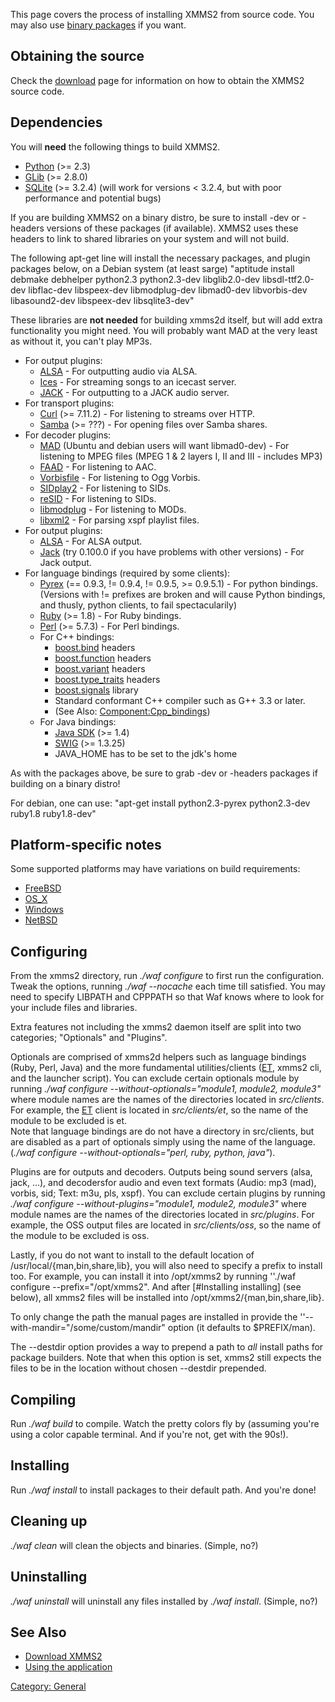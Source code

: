 {{MergeNextRelease|Install instructions}}

This page covers the process of installing XMMS2 from source code. You may also use [[Download XMMS2#Binary_Packages | binary packages]] if you want.

== Obtaining the source ==

Check the [[Download XMMS2 | download]] page for information on how to obtain the XMMS2 source code.

== Dependencies ==

You will '''need''' the following things to build XMMS2.

* [http://www.python.org/ Python] (>= 2.3)
* [http://www.gtk.org/ GLib] (>= 2.8.0)
* [http://www.sqlite.org SQLite] (>= 3.2.4) (will work for versions < 3.2.4, but with poor performance and potential bugs)

If you are building XMMS2 on a binary distro, be sure to install -dev or -headers versions of these packages (if available). XMMS2 uses these headers to link to shared libraries on your system and will not build.

The following apt-get line will install the necessary packages, and plugin packages below, on a Debian system (at least sarge)  "aptitude install debmake debhelper python2.3 python2.3-dev libglib2.0-dev libsdl-ttf2.0-dev libflac-dev libspeex-dev libmodplug-dev libmad0-dev libvorbis-dev libasound2-dev libspeex-dev libsqlite3-dev"

These libraries are '''not needed''' for building xmms2d itself, but will add extra functionality you might need. You will probably want MAD at the very least as without it, you can't play MP3s.

*For output plugins:
** [http://alsa-project.org/ ALSA] - For outputting audio via ALSA.
** [http://www.icecast.org/ices.php Ices] - For streaming songs to an icecast server.
** [http://www.jackaudio.org JACK] - For outputting to a JACK audio server.
*For transport plugins:
** [http://curl.haxx.se/ Curl] (>= 7.11.2) - For listening to streams over HTTP.
** [http://www.samba.org/ Samba] (>= ???) - For opening files over Samba shares.
*For decoder plugins:
** [http://www.underbit.com/products/mad/ MAD] (Ubuntu and debian users will want libmad0-dev) - For listening to MPEG files (MPEG 1 & 2 layers I, II and III - includes MP3)
** [http://www.audiocoding.com/ FAAD] - For listening to AAC.
** [http://www.xiph.org Vorbisfile] - For listening to Ogg Vorbis.
** [http://sidplay2.sourceforge.net/ SIDplay2] - For listening to SIDs.
** [http://www.geocities.com/SiliconValley/Lakes/5147/resid/ reSID] - For listening to SIDs.
** [http://modplug-xmms.sourceforge.net/ libmodplug] - For listening to MODs.
** [http://xmlsoft.org/ libxml2] - For parsing xspf playlist files.
*For output plugins:
** [http://www.alsa-project.org ALSA] - For ALSA output.
** [http://jackit.sourceforge.net Jack] (try 0.100.0 if you have problems with other versions) - For Jack output.
*For language bindings (required by some clients):
** [http://www.cosc.canterbury.ac.nz/~greg/python/Pyrex/ Pyrex] (== 0.9.3, != 0.9.4, != 0.9.5, >= 0.9.5.1) - For python bindings. (Versions with != prefixes are broken and will cause Python bindings, and thusly, python clients, to fail spectacularily)
** [http://www.ruby-lang.org/ Ruby] (>= 1.8) - For Ruby bindings.
** [http://www.perl.org/ Perl] (>= 5.7.3) - For Perl bindings.
** For C++ bindings:
*** [http://www.boost.org/libs/bind/bind.html boost.bind] headers
*** [http://www.boost.org/libs/function/index.html boost.function] headers
*** [http://www.boost.org/libs/variant/index.html boost.variant] headers
*** [http://www.boost.org/libs/type_traits/index.html boost.type_traits] headers
*** [http://www.boost.org/libs/signals/index.html boost.signals] library
*** Standard conformant C++ compiler such as G++ 3.3 or later.
*** (See Also: [[Component:Cpp_bindings]])
** For Java bindings:
*** [http://java.sun.com/ Java SDK] (>= 1.4)
*** [http://www.swig.org/ SWIG] (>= 1.3.25)
*** JAVA_HOME has to be set to the jdk's home

As with the packages above, be sure to grab -dev or -headers packages if building on a binary distro!

For debian, one can use:
"apt-get install python2.3-pyrex python2.3-dev ruby1.8 ruby1.8-dev"

== Platform-specific notes ==
Some supported platforms may have variations on build requirements:
* [[FreeBSD]]
* [[OS_X]]
* [[Windows]]
* [[NetBSD]]

== Configuring ==
From the xmms2 directory, run ''./waf configure'' to first run the configuration. Tweak the options, running ''./waf --nocache'' each time till satisfied. You may need to specify LIBPATH and CPPPATH so that Waf knows where to look for your include files and libraries.

Extra features not including the xmms2 daemon itself are split into two categories; "Optionals" and "Plugins". 

Optionals are comprised of xmms2d helpers such as language bindings (Ruby, Perl, Java) and the more fundamental utilities/clients ([[ET]], xmms2 cli, and the launcher script). You can exclude certain optionals module by running ''./waf configure --without-optionals="module1, module2, module3"'' where module names are the names of the directories located in ''src/clients''. For example, the [[ET]] client is located in ''src/clients/et'', so the name of the module to be excluded is et.<br>
Note that language bindings are do not have a directory in src/clients, but are disabled as a part of optionals simply using the name of the language. (''./waf configure --without-optionals="perl, ruby, python, java"'').

Plugins are for outputs and decoders. Outputs being sound servers (alsa, jack, ...), and decodersfor audio and even text formats (Audio: mp3 (mad), vorbis, sid; Text: m3u, pls, xspf). You can exclude certain plugins by running ''./waf configure --without-plugins="module1, module2, module3"'' where module names are the names of the directories located in ''src/plugins''. For example, the OSS output files are located in ''src/clients/oss'', so the name of the module to be excluded is oss.

Lastly, if you do not want to install to the default location of /usr/local/{man,bin,share,lib}, you will also need to specify a prefix to install too.
For example, you can install it into /opt/xmms2 by running ''./waf configure --prefix="/opt/xmms2". And after [#Installing installing] (see below), all xmms2 files will be installed into /opt/xmms2/{man,bin,share,lib}.

To only change the path the manual pages are installed in provide the ''--with-mandir="/some/custom/mandir" option (it defaults to $PREFIX/man).

The --destdir option provides a way to prepend a path to ''all'' install paths for package builders. Note that when this option is set, xmms2 still expects the files to be in the location without chosen --destdir prepended.

== Compiling ==
Run ''./waf build'' to compile. Watch the pretty colors fly by (assuming you're using a color capable terminal.  And if you're not, get with the 90s!).

== Installing ==

Run ''./waf install'' to install packages to their default path. And you're done!

== Cleaning up ==

''./waf clean'' will clean the objects and binaries. (Simple, no?)

== Uninstalling ==

''./waf uninstall'' will uninstall any files installed by ''./waf install''. (Simple, no?)

== See Also ==
* [[Download XMMS2]]
* [[Using the application]]

[[Category: General]]